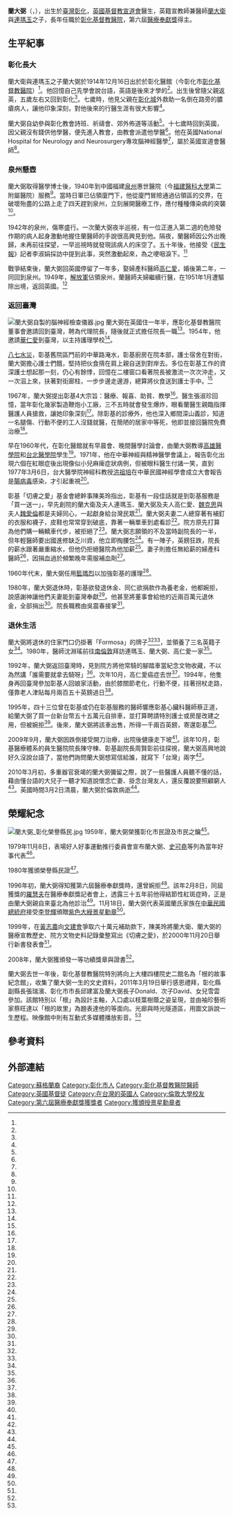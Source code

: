 {{Infobox person
| name = 蘭大弼（{{lang|en|David Landsborough Ⅳ}}）
| other_names = 
| image =
| image_size = 
| caption  =
| sex=男
| native_name = 
| death_cause = [[多重器官衰竭|多重器官衰竭]]
| occupation     = [[醫師|醫師]]
| parents = [[蘭大衛|蘭大衛]]、[[連瑪玉|連瑪玉]]
| spouse = [[高仁愛|高仁愛]]
| children = 約翰、大衛、雪雲（皆養子女）
| educate = [[倫敦皇家內科醫學院|倫敦皇家內科醫學院]][[醫學博士|醫學博士]]
| honours = [[醫療奉獻獎|醫療奉獻獎]]（1996年）<br/>[[景星勳章|三等（紫色大綬）景星勳章]]（1996年）<br/>[[中華民國勳章獎章列表#文職類|一等功績獎章]]（2008年）<br/>
| date_of_birth  = {{birth date|1914|12|16}}
| place_of_birth = {{TWN-JPN}}[[臺中廳|臺中廳]][[臺中廳#彰化支廳|彰化支廳]]彰化醫館
| date_of_death  = {{death date and age|2010|3|2|1914|12|16}}
| place_of_death = {{GBR}}[[薩里郡|薩里郡]][[雷德希爾|雷德希爾]]<ref>{{cite web |title=永別了 在台行醫奉獻28年 蘭大弼醫師相片懷念展 |url=http://www.pcttcp.org.tw/news/detail.aspx?oid=103&cid=1 |website=[[台灣基督長老教會|台灣基督長老教會]]台中中會 |accessdate=2020-07-25 |archive-date=2020-07-25 |archive-url=https://web.archive.org/web/20200725215352/http://www.pcttcp.org.tw/news/detail.aspx?oid=103&cid=1 |dead-url=no }}</ref>（[[倫敦|倫敦]]郊區）
}}
'''蘭大弼'''（{{lang-en|David Landsborough Ⅳ}}，{{bd|1914年|12月16日|2010年|3月2日|}}），出生於[[臺灣|臺灣]][[臺中廳#彰化支廳|彰化]]，[[英國|英國]][[基督教宣道會|基督教宣道會]]醫生，英籍宣教師兼醫師[[蘭大衛|蘭大衛]]與[[連瑪玉|連瑪玉]]之子，長年任職於[[彰化基督教醫院|彰化基督教醫院]]，第六屆[[醫療奉獻獎|醫療奉獻獎]]得主。

==生平紀事==
===彰化長大===
蘭大衛與連瑪玉之子蘭大弼於1914年12月16日出於於彰化醫館（今彰化市[[彰化基督教醫院|彰化基督教醫院]]）<ref name="林婉婷"/>。他回憶自己先學會說台語，英語是後來才學的<ref name="吳為恭" />。出生後曾隨父親返英，五歲左右又回到彰化<ref name="林婉婷"/>。七歲時，他見父親在[[彰化城|彰化城]]外救助一名倒在路旁的膿瘡病人，讓他印象深刻，對他後來的行醫生涯有很大影響<ref name="李師鄭"/>。

蘭大弼自幼參與彰化教會詩班、祈禱會、郊外佈道等活動<ref name="林婉婷"/>。十七歲時回到英國，因父親沒有錢供他學醫，便先進入教會，由教會派遣他學醫<ref name="李師鄭"/>。他在英國National Hospital for Neurology and Neurosurgery專攻腦神經醫學<ref name="陳永興"/>，屬於英國宣道會醫師<ref name="李曜丞"/>。

===泉州懸壺===
蘭大弼取得醫學博士後，1940年到中國福建[[泉州|泉州]]惠世醫院（今[[福建醫科大學|福建醫科大學]]第二附屬醫院）服務<ref name="簡慧珍"/>。當時日軍已佔領廈門下，他從廈門冒險通過佔領區的交界，在破壞殆盡的公路上走了四天趕到泉州，立刻展開醫療工作，應付種種傳染病的突襲<ref name="李師鄭"/>。

1942年的泉州，傷寒盛行。一次蘭大弼夜半巡視，有一位正進入第二週的危險發作期的病人起身激動地握住蘭醫師的手說很高興見到他。隔夜，蘭醫師因公外出晚歸，未再前往探望，一早巡視時就發現該病人的床空了。五十年後，他接受《[[民生報|民生報]]》記者李淑娟採訪中提到此事，突然激動起來，為之哽咽淚下。<ref name="李淑娟1"/>

戰爭結束後，蘭大弼回英國停留了一年多，娶婦產科醫師[[高仁愛|高仁愛]]，婚後第二年，一同回到泉州。1949年，[[解放軍|解放軍]]佔領泉州，蘭醫師夫婦繼續行醫，在1951年1月遭驅除出境，返回英國。<ref name="李師鄭"/>

===返回臺灣===
[[File:蘭大弼自製的腦神經檢查儀器.jpg|thumb]]
蘭大弼在英國住一年半，應彰化基督教醫院董事會邀請回到臺灣，聘為代理院長，隨後就正式擔任院長一職<ref name="李師鄭"/>。1954年，他邀請[[華仁愛|華仁愛]]到臺灣，以主持護理學校<ref name="陳永興2"/>。

[[八七水災|八七水災]]，彰基舊院區門前的中華路淹水，彰基廚房在院本部，護士宿舍在對街，蘭大弼擔心護士們餓，堅持把伙食揹在肩上親自送到對岸去。多位在彰基工作的資深護士想起那一刻，仍心有餘悸，回憶在二樓窗口看著院長被激流一次次沖走，又一次泅上來，扶著對街廊柱，一步步邊走邊游，總算將伙食送到護士手中。<ref name="李曜丞"/>

1967年，蘭大弼提出彰基4大宗旨：醫療、報喜、助貧、教學<ref name="林婉婷"/>。醫生張淑珍回憶，當年彰化幾家製造鞭炮小工廠，三不五時就會發生爆炸，眼看蘭醫生親臨指揮醫護人員搶救，讓她印象深刻<ref name="張淑珍"/>。除彰基的診療外，他也深入鄉間深山義診，知道一名腿傷、行動不便的工人沒錢就醫，在簡陋的居家中等死，他即並接回醫院免費治療<ref name="李淑娟1"/>。

早在1960年代，在彰化醫館就有早晨會、晚間醫學討論會，由蘭大弼教導[[高雄醫學院|高雄醫學院]]和[[台北醫學院|台北醫學院]]學生<ref name="陳永興"/>。1971年，他在中華神經與精神醫學會議上，報告彰化出現六個在紅眼症後出現像似小兒麻痺症狀病例，但被眼科醫生付諸一笑，直到1977年3月6日，台大醫學院神經科教授[[洪祖培|洪祖培]]在中華民國神經學會成立大會報告是[[腸病毒|腸病毒]]感染，才引起重視<ref name="劉復興"/>。

彰基「切膚之愛」基金會總幹事陳美玲指出，彰基有一段佳話就是到彰基服務是「買一送一」，早先創院的蘭大衛及夫人連瑪玉、蘭大弼及夫人高仁愛、[[魏克思|魏克思]]與夫人[[魏愛倫|魏愛倫]]都是夫婦同心，一起獻身給台灣民眾<ref name="詹建富"/>。蘭大弼夫妻二人總穿著有補釘的衣服和襪子，皮鞋也常常穿到破底，靠著一輛單車到處看診<ref name="李曜丞"/>。院方原先打算為他們購一輛轎車代步，被拒絕了<ref name="李師鄭"/>。蘭大弼志願領的不及當時副院長的一半，但年輕醫師要出國進修缺乏川資，他立即掏腰包<ref name="李淑娟1"/>。有一陣子，英鎊狂跌，院長的薪水跟著嚴重縮水，但他仍拒絕醫院為他加薪<ref name="李曜丞"/>。妻子則擔任無給薪的婦產科醫師<ref name="李師鄭"/>，因捐血過於頻繁晚年需服補血劑<ref name="李曜丞"/>。

1960年代末，蘭大弼任用[[籃瑪烈|籃瑪烈]]以加強彰基的護理<ref name="林進修"/>。

1980年，蘭大弼退休時，彰基欲發退休金、同仁欲捐款作為養老金，他都婉拒，說感謝神讓他們夫妻能到臺灣奉獻<ref name="陳永興"/>。他甚至將董事會給他的近兩百萬元退休金，全部捐出<ref name="李曜丞"/>。院長職務由吳震春接掌<ref name="1982-10-15"/>。

===退休生活===
蘭大弼將退休的住家門口仍掛著「Formosa」的牌子<ref name="吳為恭"/><ref name="陳永興"/>，並領養了三名英籍子女<ref name="吳為恭"/>。1980年，醫師沈淵瑤前往[[南倫敦|南倫敦]]拜訪連瑪玉、蘭大弼、高仁愛一家<ref name="沈淵瑤"/>。

1992年，蘭大弼返回臺灣時，見到院方將他常騎的腳踏車當紀念文物收藏，不以為然講「誰需要就拿去騎呀」<ref name="李淑娟1"/>。次年10月，高仁愛癌症去世<ref name="張淑珍"/>。1994年，他隻身再回臺灣參加彰基人回娘家活動，由於膝關節老化，行動不便，拄著拐杖走路，僅靠老人津貼每月兩百五十英鎊過日<ref name="吳玉貞"/>。

1995年，四十三位曾在彰基或仍在彰基服務的醫師響應彰基心臟科醫師蔡正道，給蘭大弼了買一台新台幣五十五萬元自排車，並打算聘請特別護士或房屋改建之用，但被婉拒<ref name="吳玉貞"/>。後來，蘭大弼將該車出售，所得一千兩百英鎊，寄還彰基<ref name="李曜丞"/>。

2009年9月，蘭大弼因跌倒接受開刀治療，出院後健康走下坡<ref name="簡慧珍"/>。該年10月，彰基醫療體系的員生醫院院長陳守棟、彰基副院長周賢彰前往探視，蘭大弼高興地說好久沒說台語了，當他們詢問蘭大弼想寫信給誰，就寫下「台灣」兩字<ref name="吳為恭"/>。

2010年3月初，多重器官衰竭的蘭大弼彌留之際，說了一些醫護人員聽不懂的話，藉由懂台語的大兒子一聽才知道說懷念亡妻、掛念台灣友人，還反覆說要照顧窮人<ref name="吳為恭"/>。英國時間3月2日清晨，蘭大弼於倫敦病逝<ref name="簡慧珍"/>。

==榮耀紀念==
[[File:蘭大弼_彰化榮譽縣民.jpg|thumb]]
1959年，蘭大弼榮獲彰化市民證及市民之鑰<ref name="簡慧珍"/>。

1979年11月8日，表場好人好事運動推行委員會宣布蘭大弼、[[史可堯|史可堯]]等列為當年好事代表<ref name="1979-11-10"/>。

1980年獲頒榮譽縣民證<ref name="簡慧珍"/>。

1996年初，蘭大弼得知獲第六屆醫療奉獻獎時，還曾婉拒<ref name="李淑娟2"/>。該年2月8日，同屆獲獎的[[羅慧夫|羅慧夫]]在醫療奉獻獎記者會上，透露三十五年前他得結節性紅斑症時，正是由蘭大弼親自來臺北為他診治<ref name="薛桂文"/>。11月18日，蘭大弼代表英國蘭氏家族在[[中華民國總統府|中華民國總統府]]接受[[李登輝|李登輝]]頒贈[[紫色大綬景星勳章|紫色大綬景星勳章]]<ref name="李淑娟2"/>。

1999年，在[[黃志農|黃志農]]向[[文建會|文建會]]爭取六十萬元補助款下，陳美玲將蘭大衛、蘭大弼的醫療宣教歷史、院方文物史料記錄彙整寫出《切膚之愛》，於2000年11月20日舉行新書發表會<ref name="陳志成"/>。

2008年，蘭大弼獲頒發一等功績獎章與證書<ref name="簡慧珍"/>。

蘭大弼去世一年後，彰化基督教醫院特別將向上大樓四樓院史二館名為「根的故事紀念館」，收集了蘭大弼一生的文史資料，2011年3月19日舉行感恩禮拜，彰化縣副縣長張瑞濱、彰化市市長邱建富及蘭大弼長子Donald、次子David、女兒雪雲參加。該館特別以「根」為設計主軸，入口處以枝葉樹蔭之姿呈現，並由袖珍藝術家蔡旺達以「根的故里」為題表達他的等面向。光廊與時光隧道區，用圖文訴說一生歷程。映像館中則有互動式多媒體播放影音。<ref name="黃莉雯"/>

==參考資料==
{{portal box|人物|英國|台灣|醫學|基督教}}
{{reflist|2|refs=

<ref name="林進修">{{Cite news|url=|title=藍瑪烈 藍姑娘 不說說NO！|author=林進修|language=zh-tw|newspaper=民生報|date=2000-04-19|accessdate=}}</ref>

<ref name="薛桂文">{{Cite news|url=|title=醫師救醫師的生命情緣|author=薛桂文|language=zh-tw|publisher=《民生報》|date=1996-02-09|accessdate=}}</ref>

<ref name="詹建富">{{Cite news|url=|title=魏克思 慈心巧思的外科高手|author=詹建富|language=zh-tw|publisher=《民生報》|date=1998-04-04|accessdate=}}</ref>

<ref name="李淑娟1">{{Cite news|url=|title=久違了﹐蘭院長﹗ 蘭大弼最難忘的病人|author=李淑娟|language=zh-tw|newspaper=《民生報》|date=1992-11-29|accessdate=}}</ref>

<ref name="李淑娟2">{{Cite news|url=|title=蘭大弼 獲總統贈勳 表彰他為台灣民眾所做的醫療奉獻|author=李淑娟|language=zh-tw|newspaper=《民生報》|date=1996-11-19|accessdate=}}</ref>

<ref name="沈淵瑤">{{Cite news|url=|title=英倫拾杏 大不列顛最好的養老院─訪蘭大弼院長|author=沈淵瑤|language=zh-tw|newspaper=《民生報》|date=1980-12-15|accessdate=}}</ref>

<ref name="1982-10-15">{{Cite news|url=|title=彰基醫學中心明日奠基 落成後將成為地方開業醫師後送醫院|author=|language=zh-tw|newspaper=《民生報》|date=1982-10-15|accessdate=}}</ref>

<ref name="陳志成">{{Cite news|url=|title=彰化基督教醫院 切膚之愛事蹟付梓|author=陳志成|language=zh-tw|newspaper=《中國時報》|date=2000-11-21|accessdate=}}</ref>

<ref name="李師鄭">{{Cite news|url=|title=視行醫為奉獻的蘭醫師|author=李師鄭|language=zh-tw|newspaper=《民生報》|date=1979-09-17|accessdate=}}</ref>

<ref name="1979-11-10">{{Cite news|url=|title=好人好事代表 廿三日受表揚|author=|language=zh-tw|newspaper=《聯合報》|date=1979-11-10|accessdate=}}</ref>

<ref name="劉復興">{{Cite news|url=|title=紅眼症來自非洲迦妠 感染後四肢麻痺癱瘓 腸病毒七十型 尚難有效遏止 台大醫院發現 四十多件病例|author=劉復興|language=zh-tw|newspaper=《聯合報》|date=1977-03-07|accessdate=}}</ref>

<ref name="陳永興">{{Cite news|url=|title=【好文精選】英國的蘭大弼醫師 臨終寫下最懷念的兩個字:台灣|author=陳永興|language=zh-tw|newspaper=《民報》|date=2016-02-06|accessdate=2020-02-02}}</ref>

<ref name="陳永興2">{{Cite news|url=https://www.peoplenews.tw/news/3e16f56f-8fb0-4963-a66d-4473bf387bbf|title=【人物】彰基護校校長 華仁愛（1909～2011）|author=陳永興|language=zh-tw|newspaper=《民報》|date=2021-05-22|accessdate=2021-09-04}}</ref>

<ref name="吳玉貞">{{Cite news|url=|title=愛在吾土吾鄉 對蘭醫師的愛 都裝進機密檔案裡|author=吳玉貞|language=zh-tw|newspaper=《民生報》|date=1995-10-26|accessdate=}}</ref>

<ref name="李曜丞">{{Cite news|url=|title=院長冒大水扶柱子 為護士送飯 資深護士紅著眼回憶：激流，一次一次沖走他；院長，一次一次泅上來…伙食揹肩上。|author=李曜丞|language=zh-tw|newspaper=《聯合晚報》|date=1996-11-18|accessdate=}}</ref>

<ref name="林婉婷">{{Cite news|url=https://tcnn.org.tw/archives/30553|title=宣教師來台 醫病救靈魂|author=林婉婷|language=zh-tw|newspaper=《台灣教會公報》|date=2017-12-20|accessdate=2020-01-31|archive-url=https://web.archive.org/web/20200203084158/https://tcnn.org.tw/archives/30553|archive-date=2020-02-03|dead-url=no}}</ref>

<ref name="吳為恭">{{Cite news|url=https://news.ltn.com.tw/news/life/paper/378224|title=英國台灣囝仔 蘭大弼過世|author=吳為恭|language=zh-tw|newspaper=《自由時報》|date=2010-03-09|accessdate=2020-02-03|archive-url=https://web.archive.org/web/20200203084156/https://news.ltn.com.tw/news/life/paper/378224|archive-date=2020-02-03|dead-url=no}}</ref>

<ref name="簡慧珍">{{Cite news|url=|title=《他們的故事》 奠定彰基基石 蘭大弼病逝 英籍醫師投身彰基26年 曾獲彰縣榮譽縣民 器官衰竭享壽96歲|author=簡慧珍|language=zh-tw|newspaper=《聯合報》|date=2010-03-05|accessdate=}}</ref>

<ref name="張淑珍">{{Cite news|url=http://pacific-times.com/Default.aspx?RC=2&nid=db85ab4a-97bd-479b-bff3-5c340a15abe4|title=懷念蘭醫師：謙虛常存感恩心的蘭醫生|author=  張淑珍|language=zh-tw|newspaper=《太平洋時報》|date=2011-01-05|accessdate=2020-02-03}}</ref>

<ref name="黃莉雯">{{Cite news|url=http://www.cdn.org.tw/News.aspx?key=706|title=懷念蘭大弼　根的紀念館開幕|author=黃莉雯|language=zh-tw|newspaper=《基督教今日報》|date=2011-03-28|accessdate=2020-02-03}}{{Dead link|date=2020年4月 |bot=InternetArchiveBot |fix-attempted=yes }}</ref>


}}
==外部連結==
{{Commonscat|David Landsborough Ⅳ}}
{{DEFAULTSORT:Landsborough, David}}
[[Category:蘇格蘭裔|Category:蘇格蘭裔]]
[[Category:彰化市人|Category:彰化市人]]
[[Category:彰化基督教醫院醫師|Category:彰化基督教醫院醫師]]
[[Category:英國基督徒|Category:英國基督徒]]
[[Category:在台灣的英國人|Category:在台灣的英國人]]
[[Category:倫敦大學校友|Category:倫敦大學校友]]
[[Category:第六屆醫療奉獻獎獲獎者|Category:第六屆醫療奉獻獎獲獎者]]
[[Category:獲頒授景星勳章者|Category:獲頒授景星勳章者]]